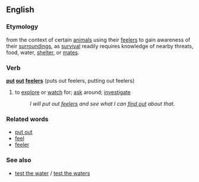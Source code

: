 ==English==

===Etymology===
from the context of certain [[animals]] using their [[feeler]]s to gain awareness of their [[surroundings]], as [[survival]] readily requires knowledge of nearby threats, food, water, [[shelter]], or [[mate]]s.

=== Verb ===
'''[[put]] [[out]] [[feelers]]''' (puts out feelers, putting out feelers)
# {{idiom}} to [[explore]] or [[watch]] for; [[ask]] around; [[investigate]]
#: ''I will put out [[feeler]]s and see what I can [[find out]] about that.''

===Related words===
*[[put out]]
*[[feel]]
*[[feeler]]

===See also===
*[[test the water]] / [[test the waters]]
